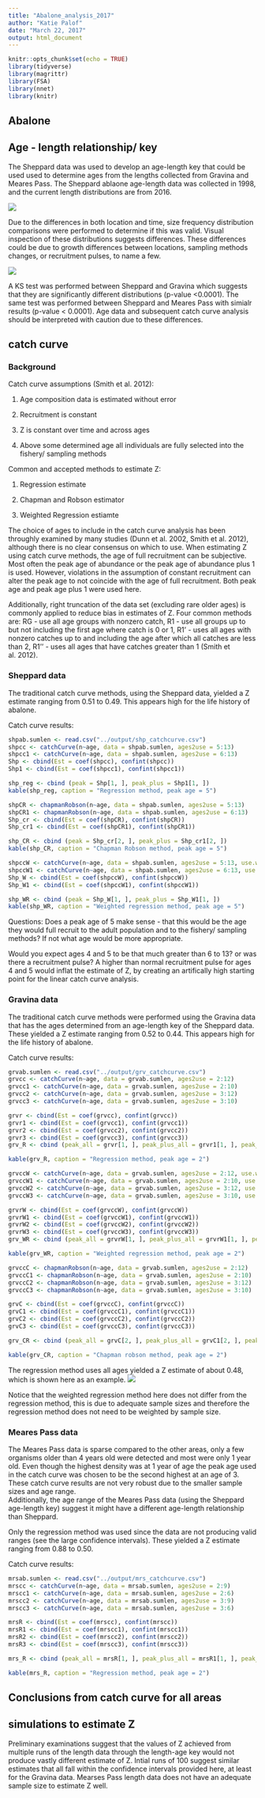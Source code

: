 ```yaml
---
title: "Abalone_analysis_2017"
author: "Katie Palof"
date: "March 22, 2017"
output: html_document
---
```


```r
knitr::opts_chunk$set(echo = TRUE)
library(tidyverse)
library(magrittr)
library(FSA)
library(nnet)
library(knitr)

```

## Abalone 

## Age - length relationship/ key
The Sheppard data was used to develop an age-length key that could be used used to determine ages from the lengths collected from Gravina and Meares Pass. The Sheppard ablaone age-length data was collected in 1998, and the current length distributions are from 2016.  

![](../figs/shep_agelengthkey.png)

Due to the differences in both location and time, size frequency distribution comparisons were performed to determine if this was valid.  Visual inspection of these distributions suggests differences. These differences could be due to growth differences between locations, sampling methods changes, or recruitment pulses, to name a few. 

![](../figs/density_abs.png)


A KS test was performed between Sheppard and Gravina which suggests that they are significantly different distributions (p-value <0.0001). The same test was performed between Sheppard and Meares Pass with simialr results (p-value < 0.0001). Age data and subsequent catch curve analysis should be interpreted with caution due to these differences. 

## catch curve
### Background
Catch curve assumptions (Smith et al. 2012): 

1) Age composition data is estimated without error

2) Recruitment is constant

3) Z is constant over time and across ages

4) Above some determined age all individuals are fully selected into the fishery/ sampling methods


Common and accepted methods to estimate Z:

1) Regression estimate

2) Chapman and Robson estimator

3) Weighted Regression estiamte

The choice of ages to include in the catch curve analysis has been throughly examined by many studies (Dunn et al. 2002, Smith et al. 2012), although there is no clear consensus on which to use.  When estimating Z using catch curve methods, the age of full recruitment can be subjective.  Most often the peak age of abundance or the peak age of abundance plus 1 is used.  However, violations in the assumption of constant recruitment can alter the peak age to not coincide with the age of full recruitment.  Both peak age and peak age plus 1 were used here. 

Additionally, right truncation of the data set (excluding rare older ages) is commonly applied to reduce bias in estimates of Z.  Four common methods are: RG - use all age groups with nonzero catch, R1 - use all groups up to but not including the first age where catch is 0 or 1, R1' - uses all ages with nonzero catches up to and including the age after which all catches are less than 2, R1'' - uses all ages that have catches greater than 1 (Smith et al. 2012). 

### Sheppard data
The traditional catch curve methods, using the Sheppard data, yielded a Z estimate ranging from 0.51 to 0.49.  This appears high for the life history of abalone. 

Catch curve results:

```r
shpab.sumlen <- read.csv("../output/shp_catchcurve.csv")
shpcc <- catchCurve(n~age, data = shpab.sumlen, ages2use = 5:13)
shpcc1 <- catchCurve(n~age, data = shpab.sumlen, ages2use = 6:13)
Shp <- cbind(Est = coef(shpcc), confint(shpcc))
Shp1 <- cbind(Est = coef(shpcc1), confint(shpcc1))

shp_reg <- cbind (peak = Shp[1, ], peak_plus = Shp1[1, ])
kable(shp_reg, caption = "Regression method, peak age = 5")
```

```r
shpCR <- chapmanRobson(n~age, data = shpab.sumlen, ages2use = 5:13)
shpCR1 <- chapmanRobson(n~age, data = shpab.sumlen, ages2use = 6:13)
Shp_cr <- cbind(Est = coef(shpCR), confint(shpCR))
Shp_cr1 <- cbind(Est = coef(shpCR1), confint(shpCR1))

shp_CR <- cbind (peak = Shp_cr[2, ], peak_plus = Shp_cr1[2, ])
kable(shp_CR, caption = "Chapman Robson method, peak age = 5")
```

```r
shpccW <- catchCurve(n~age, data = shpab.sumlen, ages2use = 5:13, use.weights = TRUE)
shpccW1 <- catchCurve(n~age, data = shpab.sumlen, ages2use = 6:13, use.weights = TRUE)
Shp_W <- cbind(Est = coef(shpccW), confint(shpccW))
Shp_W1 <- cbind(Est = coef(shpccW1), confint(shpccW1))

shp_WR <- cbind (peak = Shp_W[1, ], peak_plus = Shp_W1[1, ])
kable(shp_WR, caption = "Weighted regression method, peak age = 5")
```

Questions: 
Does a peak age of 5 make sense - that this would be the age they would full recruit to the adult population and to the fishery/ sampling methods?  If not what age would be more appropriate.  

Would you expect ages 4 and 5 to be that much greater than 6 to 13? or was there a recruitment pulse? A higher than normal recruitment pulse for ages 4 and 5 would inflat the estimate of Z, by creating an artifically high starting point for the linear catch curve analysis. 


### Gravina data 
The traditional catch curve methods were performed using the Gravina data that has the ages determined from an age-length key of the Sheppard data.  These yielded a Z estimate ranging from 0.52 to 0.44.  This appears high for the life history of abalone. 

Catch curve results:

```r
grvab.sumlen <- read.csv("../output/grv_catchcurve.csv")
grvcc <- catchCurve(n~age, data = grvab.sumlen, ages2use = 2:12)
grvcc1 <- catchCurve(n~age, data = grvab.sumlen, ages2use = 2:10)
grvcc2 <- catchCurve(n~age, data = grvab.sumlen, ages2use = 3:12)
grvcc3 <- catchCurve(n~age, data = grvab.sumlen, ages2use = 3:10)

grvr <- cbind(Est = coef(grvcc), confint(grvcc))
grvr1 <- cbind(Est = coef(grvcc1), confint(grvcc1))
grvr2 <- cbind(Est = coef(grvcc2), confint(grvcc2))
grvr3 <- cbind(Est = coef(grvcc3), confint(grvcc3))
grv_R <- cbind (peak_all = grvr[1, ], peak_plus_all = grvr1[1, ], peak_10 = grvr2[1, ], peak_plus_10 = grvr3[1, ])

kable(grv_R, caption = "Regression method, peak age = 2")
```

```r
grvccW <- catchCurve(n~age, data = grvab.sumlen, ages2use = 2:12, use.weights = TRUE)
grvccW1 <- catchCurve(n~age, data = grvab.sumlen, ages2use = 2:10, use.weights = TRUE)
grvccW2 <- catchCurve(n~age, data = grvab.sumlen, ages2use = 3:12, use.weights = TRUE)
grvccW3 <- catchCurve(n~age, data = grvab.sumlen, ages2use = 3:10, use.weights = TRUE)

grvrW <- cbind(Est = coef(grvccW), confint(grvccW))
grvrW1 <- cbind(Est = coef(grvccW1), confint(grvccW1))
grvrW2 <- cbind(Est = coef(grvccW2), confint(grvccW2))
grvrW3 <- cbind(Est = coef(grvccW3), confint(grvccW3))
grv_WR <- cbind (peak_all = grvrW[1, ], peak_plus_all = grvrW1[1, ], peak_10 = grvrW2[1, ], peak_plus_10 = grvrW3[1, ])

kable(grv_WR, caption = "Weighted regression method, peak age = 2")
```

```r
grvccC <- chapmanRobson(n~age, data = grvab.sumlen, ages2use = 2:12)
grvccC1 <- chapmanRobson(n~age, data = grvab.sumlen, ages2use = 2:10)
grvccC2 <- chapmanRobson(n~age, data = grvab.sumlen, ages2use = 3:12)
grvccC3 <- chapmanRobson(n~age, data = grvab.sumlen, ages2use = 3:10)

grvC <- cbind(Est = coef(grvccC), confint(grvccC))
grvC1 <- cbind(Est = coef(grvccC1), confint(grvccC1))
grvC2 <- cbind(Est = coef(grvccC2), confint(grvccC2))
grvC3 <- cbind(Est = coef(grvccC3), confint(grvccC3))

grv_CR <- cbind (peak_all = grvC[2, ], peak_plus_all = grvC1[2, ], peak_10 = grvC2[2, ], peak_plus_10 = grvC3[2, ])

kable(grv_CR, caption = "Chapman robson method, peak age = 2")
```

The regression method uses all ages yielded a Z estimate of about 0.48, which is shown here as an example. 
![](../figs/regression_gravina.png)

Notice that the weighted regression method here does not differ from the regression method, this is due to adequate sample sizes and therefore the regression method does not need to be weighted by sample size. 

### Meares Pass data 
The Meares Pass data is sparse compared to the other areas, only a few organisms older than 4 years old were detected and most were only 1 year old.  Even though the highest density was at 1 year of age the peak age used in the catch curve was chosen to be the second highest at an age of 3. These catch curve results are not very robust due to the smaller sample sizes and age range.  
Additionally, the age range of the Meares Pass data (using the Sheppard age-length key) suggest it might have a different age-length relationship than Sheppard.  

Only the regression method was used since the data are not producing valid ranges (see the large confidence intervals). These yielded a Z estimate ranging from 0.88 to 0.50.  

Catch curve results:

```r
mrsab.sumlen <- read.csv("../output/mrs_catchcurve.csv")
mrscc <- catchCurve(n~age, data = mrsab.sumlen, ages2use = 2:9)
mrscc1 <- catchCurve(n~age, data = mrsab.sumlen, ages2use = 2:6)
mrscc2 <- catchCurve(n~age, data = mrsab.sumlen, ages2use = 3:9)
mrscc3 <- catchCurve(n~age, data = mrsab.sumlen, ages2use = 3:6)

mrsR <- cbind(Est = coef(mrscc), confint(mrscc))
mrsR1 <- cbind(Est = coef(mrscc1), confint(mrscc1))
mrsR2 <- cbind(Est = coef(mrscc2), confint(mrscc2))
mrsR3 <- cbind(Est = coef(mrscc3), confint(mrscc3))

mrs_R <- cbind (peak_all = mrsR[1, ], peak_plus_all = mrsR1[1, ], peak_10 = mrsR2[1, ], peak_plus_10 = mrsR3[1, ])

kable(mrs_R, caption = "Regression method, peak age = 2")
```

## Conclusions from catch curve for all areas 


## simulations to estimate Z
Preliminary examinations suggest that the values of Z achieved from multiple runs of the length data through the length-age key would not produce vastly different estimate of Z.  Intial runs of 100 suggest similar estimates that all fall within the confidence intervals provided here, at least for the Gravina data.  Mearses Pass length data does not have an adequate sample size to estimate Z well.  




